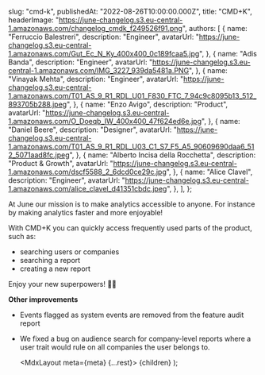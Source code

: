 
  slug: "cmd-k",
  publishedAt: "2022-08-26T10:00:00.000Z",
  title: "CMD+K",
  headerImage:
    "https://june-changelog.s3.eu-central-1.amazonaws.com/changelog_cmdk_f249526f91.png",
  authors: [
    {
      name: "Ferruccio Balestreri",
      description: "Engineer",
      avatarUrl:
        "https://june-changelog.s3.eu-central-1.amazonaws.com/Gut_Ec_N_Ky_400x400_0c189fcaa5.jpg",
    },
    {
      name: "Adis Banda",
      description: "Engineer",
      avatarUrl:
        "https://june-changelog.s3.eu-central-1.amazonaws.com/IMG_3227_939da5481a.PNG",
    },
    {
      name: "Vinayak Mehta",
      description: "Engineer",
      avatarUrl:
        "https://june-changelog.s3.eu-central-1.amazonaws.com/T01_AS_9_R1_RDL_U01_F830_FTC_7_94c9c8095b13_512_893705b288.jpeg",
    },
    {
      name: "Enzo Avigo",
      description: "Product",
      avatarUrl:
        "https://june-changelog.s3.eu-central-1.amazonaws.com/O_Doeqb_IW_400x400_47f624ed6e.jpg",
    },
    {
      name: "Daniel Beere",
      description: "Designer",
      avatarUrl:
        "https://june-changelog.s3.eu-central-1.amazonaws.com/T01_AS_9_R1_RDL_U03_C1_S7_F5_A5_90609690daa6_512_5071aad8fc.jpeg",
    },
    {
      name: "Alberto Incisa della Rocchetta",
      description: "Product & Growth",
      avatarUrl:
        "https://june-changelog.s3.eu-central-1.amazonaws.com/dscf5588_2_6dcd0ce29c.jpg",
    },
    {
      name: "Alice Clavel",
      description: "Engineer",
      avatarUrl:
        "https://june-changelog.s3.eu-central-1.amazonaws.com/alice_clavel_d41351cbdc.jpeg",
    },
  ],
};

At June our mission is to make analytics accessible to anyone. For instance by making analytics faster and more enjoyable!

With CMD+K you can quickly access frequently used parts of the product, such as:

- searching users or companies
- searching a report
- creating a new report

Enjoy your new superpowers! 🦸‍♀️

**Other improvements**

- Events flagged as system events are removed from the feature audit report
- We fixed a bug on audience search for company-level reports where a user trait would rule on all companies the user belongs to.

  <MdxLayout meta={meta} {...rest}>
    {children}
  </MdxLayout>
);
